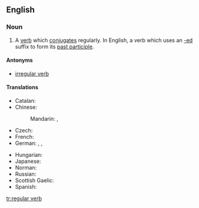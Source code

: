 ==English==

===Noun===
{{en-noun|head=[[regular]] [[verb]]}}

# {{context|grammar|lang=en}} A [[verb]] which [[conjugate]]s regularly.  In English, a verb which uses an [[-ed]] suffix to form its [[past participle]].

====Antonyms====
* [[irregular verb]]

====Translations====
{{trans-top|a verb which conjugates regularly}}
* Catalan: {{t|ca|verb regular|m}}
* Chinese:
*: Mandarin: {{t|cmn|規則動詞|sc=Hani}}, {{t|cmn|规则动词|tr=guīzé dòngcí|sc=Hani}}
* Czech: {{t|cs|pravidelné sloveso|n}}
* French: {{t+|fr|verbe régulier|m}}
* German: {{t|de|regelmäßiges Zeitwort}}, {{t+|de|regelmäßiges Verb|n}}, {{t+|de|reguläres Verb|n}}
{{trans-mid}}
* Hungarian: {{t|hu|szabályos ige}}
* Japanese: {{t|ja|規則動詞|tr=きそくどうし, kisoku dōshi|sc=Jpan}}
* Norman: {{t|nrf|vèrbe rédgulyi|m}}
* Russian: {{t|ru|пра́вильный глаго́л|m}}
* Scottish Gaelic: {{t|gd|gnìomhair riaghailteach|m}}
* Spanish: {{t|es|verbo regular|m}}
{{trans-bottom}}

[[tr:regular verb]]